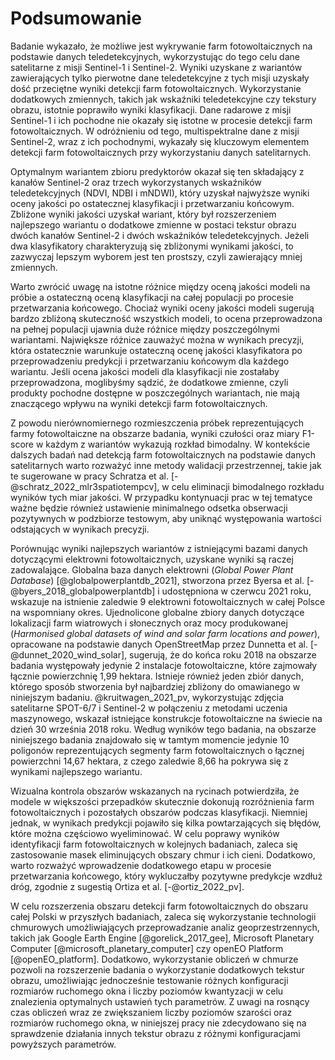 # Podsumowanie {#podsumowanie}

<!-- Podsumowanie pracy jest w pewnym sensie znacznie rozbudowanym abstraktem. 
Należy wyliczyć i opisać osiągnięcia uzyskane w pracy dyplomowej.
Tutaj jednak (w przeciwieństwie do np. rozdziału [-@sec-wprowadzenie]) należy przechodzić od szczegółu do ogółu - co zostało stworzone/określone, jak zostało to zrobione, jakie ma to konsekwencje, itd.

Ten rozdział powinien też zawierać opis kwestii, których nie udało się rozwiązać w pracy dyplomowej (i dlaczego się nie udało) oraz pomysły na przyszłe ulepszenie uzyskanych wyników lub dalsze badania. -->

<!-- 
1 wskazanie, ze udało się określić metody  do wykrywania farm fotowoltaicznych na danych teledetekcyjnych
2 najlepszy wynik 2, dodatkowo ma mniej zmiennych niż wariant 3 co czyni go lepszym, prostszym
3 krótkie porównanie wyników próba vs populacja

wytlumaczenie sytacji z rozkładem bimodalnym

4 porównanie z wynikami poprzednich prac 

5 pomysły na ulepszenia uzyskanych wyników:
- zastosowanie metod przetwarzania końcowego na drogach ...
- zastosowanie masek na chmury i ich cienie
- tekstury...

- przeniesienie do chmury (gee)
- testy tekstur
- rozszerzenie badania na całą polskę

- wykorzystanie wyników badania do wskazywania obszarów potencjalnie odpowiednich pod nowe farmy fotowoltaiczne
-->

Badanie wykazało, że możliwe jest wykrywanie farm fotowoltaicznych na podstawie danych teledetekcyjnych, wykorzystując do tego celu dane satelitarne z misji Sentinel-1 i Sentinel-2.
Wyniki uzyskane z wariantów zawierających tylko pierwotne dane teledetekcyjne z tych misji uzyskały dość przeciętne wyniki detekcji farm fotowoltaicznych. 
Wykorzystanie dodatkowych zmiennych, takich jak wskaźniki teledetekcyjne czy tekstury obrazu, istotnie poprawiło wyniki klasyfikacji.
Dane radarowe z misji Sentinel-1 i ich pochodne nie okazały się istotne w procesie detekcji farm fotowoltaicznych.
W odróżnieniu od tego, multispektralne dane z misji Sentinel-2, wraz z ich pochodnymi, wykazały się kluczowym elementem detekcji farm fotowoltaicznych przy wykorzystaniu danych satelitarnych.

Optymalnym wariantem zbioru predyktorów okazał się ten składający z kanałów Sentinel-2 oraz trzech wykorzystanych wskaźników teledetekcyjnych (NDVI, NDBI i mNDWI), który uzyskał najwyższe wyniki oceny jakości po ostatecznej klasyfikacji i przetwarzaniu końcowym.
Zbliżone wyniki jakości uzyskał wariant, który był rozszerzeniem najlepszego wariantu o dodatkowe zmienne w postaci tekstur obrazu dwóch kanałów Sentinel-2 i dwóch wskaźników teledetekcyjnych.
Jeżeli dwa klasyfikatory charakteryzują się zbliżonymi wynikami jakości, to zazwyczaj lepszym wyborem jest ten prostszy, czyli zawierający mniej zmiennych.

Warto zwrócić uwagę na istotne różnice między oceną jakości modeli na próbie a ostateczną oceną klasyfikacji na całej populacji po procesie przetwarzania końcowego.
Chociaż wyniki oceny jakości modeli sugerują bardzo zbliżoną skuteczność wszystkich modeli, to ocena przeprowadzona na pełnej populacji ujawnia duże różnice między poszczególnymi wariantami.
Największe różnice zauważyć można w wynikach precyzji, która ostatecznie warunkuje ostateczną ocenę jakości klasyfikatora po przeprowadzeniu predykcji i przetwarzaniu końcowym dla każdego wariantu.
Jeśli ocena jakości modeli dla klasyfikacji nie zostałaby przeprowadzona, moglibyśmy sądzić, że dodatkowe zmienne, czyli produkty pochodne dostępne w poszczególnych wariantach, nie mają znaczącego wpływu na wyniki detekcji farm fotowoltaicznych.

Z powodu nierównomiernego rozmieszczenia próbek reprezentujących farmy fotowoltaiczne na obszarze badania, wyniki czułości oraz miary F1-score w każdym z wariantów wykazują rozkład bimodalny.
W kontekście dalszych badań nad detekcją farm fotowoltaicznych na podstawie danych satelitarnych warto rozważyć inne metody walidacji przestrzennej, takie jak te sugerowane w pracy Schratza et al. [-@schratz_2022_mlr3spatiotempcv], w celu eliminacji bimodalnego rozkładu wyników tych miar jakości. 
W przypadku kontynuacji prac w tej tematyce ważne będzie również ustawienie minimalnego odsetka obserwacji pozytywnych w podzbiorze testowym, aby uniknąć występowania wartości odstających w wynikach precyzji.

Porównując wyniki najlepszych wariantów z istniejącymi bazami danych dotyczącymi elektrowni fotowoltaicznych, uzyskane wyniki są raczej zadowalające.
Globalna baza danych elektrowni (*Global Power Plant Database*) [@globalpowerplantdb_2021], stworzona przez Byersa et al. [-@byers_2018_globalpowerplantdb] i udostępniona w czerwcu 2021 roku, wskazuje na istnienie zaledwie 9 elektrowni fotowoltaicznych w całej Polsce na wspomniany okres.
Ujednolicone globalne zbiory danych dotyczące lokalizacji farm wiatrowych i słonecznych oraz mocy produkowanej (*Harmonised global datasets of wind and solar farm locations and power*), opracowane na podstawie danych OpenStreetMap przez Dunnetta et al. [-@dunnet_2020_wind_solar], sugerują, że do końca roku 2018 na obszarze badania występowały jedynie 2 instalacje fotowoltaiczne, które zajmowały łącznie powierzchnię 1,99 hektara.
Istnieje również jeden zbiór danych, którego sposób stworzenia był najbardziej zbliżony do omawianego w niniejszym badaniu.
@kruitwagen_2021_pv, wykorzystując zdjęcia satelitarne SPOT-6/7 i Sentinel-2 w połączeniu z metodami uczenia maszynowego, wskazał istniejące konstrukcje fotowoltaiczne na świecie na dzień 30 września 2018 roku.
Według wyników tego badania, na obszarze niniejszego badania znajdowało się w tamtym momencie jedynie 10 poligonów reprezentujących segmenty farm fotowoltaicznych o łącznej powierzchni 14,67 hektara, z czego zaledwie 8,66 ha pokrywa się z wynikami najlepszego wariantu.

Wizualna kontrola obszarów wskazanych na rycinach potwierdziła, że modele w większości przepadków skutecznie dokonują rozróżnienia farm fotowoltaicznych i pozostałych obszarów podczas klasyfikacji.
Niemniej jednak, w wynikach predykcji pojawiło się kilka powtarzających się błędów, które można częściowo wyeliminować. 
W celu poprawy wyników identyfikacji farm fotowoltaicznych w kolejnych badaniach, zaleca się zastosowanie masek eliminujących obszary chmur i ich cieni. 
Dodatkowo, warto rozważyć wprowadzenie dodatkowego etapu w procesie przetwarzania końcowego, który wykluczałby pozytywne predykcje wzdłuż dróg, zgodnie z sugestią Ortiza et al. [-@ortiz_2022_pv].

W celu rozszerzenia obszaru detekcji farm fotowoltaicznych do obszaru całej Polski w przyszłych badaniach, zaleca się wykorzystanie technologii chmurowych umożliwiających przeprowadzanie analiz geoprzestrzennych, takich jak Google Earth Engine [@gorelick_2017_gee], Microsoft Planetary Computer [@microsoft_planetary_computer] czy openEO Platform [@openEO_platform].
Dodatkowo, wykorzystanie obliczeń w chmurze pozwoli na rozszerzenie badania o wykorzystanie dodatkowych tekstur obrazu, umożliwiając jednocześnie testowanie różnych konfiguracji rozmiarów ruchomego okna i liczby poziomów kwantyzacji w celu znalezienia optymalnych ustawień tych parametrów.
Z uwagi na rosnący czas obliczeń wraz ze zwiększaniem liczby poziomów szarości oraz rozmiarów ruchomego okna, w niniejszej pracy nie zdecydowano się na sprawdzenie działania innych tekstur obrazu z różnymi konfiguracjami powyższych parametrów.
